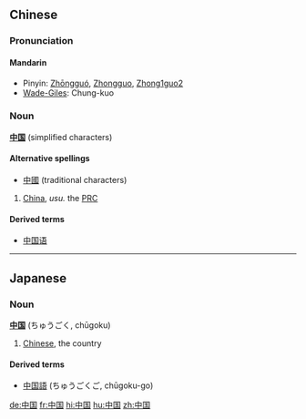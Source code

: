 == Chinese ==
===Pronunciation===
====Mandarin====
*Pinyin: [[Zhōngguó]], [[Zhongguo]], [[Zhong1guo2]]
*[[Wade-Giles]]: Chung-kuo

===Noun===
'''[[中]][[国]]''' (simplified characters)

====Alternative spellings====
*[[中國]] (traditional characters)

#[[China]], ''usu.'' the [[PRC]]

====Derived terms====
*[[中国语]]

----

==Japanese==
===Noun===
'''[[中]][[国]]''' (ちゅうごく, chūgoku)

# [[Chinese]], the country

====Derived terms====
*[[中国語]] (ちゅうごくご, chūgoku-go)

[[de:中国]]
[[fr:中国]]
[[hi:中国]]
[[hu:中国]]
[[zh:中国]]